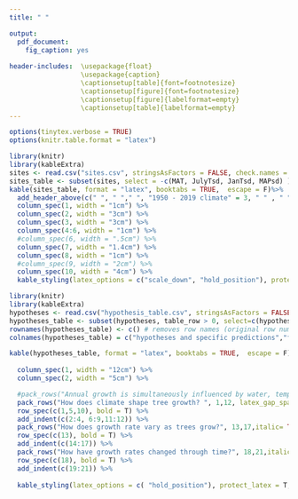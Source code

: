 ```yaml
---
title: " "

output: 
  pdf_document:
    fig_caption: yes
    
header-includes:  \usepackage{float}
                  \usepackage{caption}
                  \captionsetup[table]{font=footnotesize}
                  \captionsetup[figure]{font=footnotesize}
                  \captionsetup[figure]{labelformat=empty}
                  \captionsetup[table]{labelformat=empty}
---
```


```r
options(tinytex.verbose = TRUE)
options(knitr.table.format = "latex")
```

\newpage

```r
library(knitr)
library(kableExtra)
sites <- read.csv("sites.csv", stringsAsFactors = FALSE, check.names = FALSE)
sites_table <- subset(sites, select = -c(MAT, JulyTsd, JanTsd, MAPsd) ) #drop MAT column, plus columns with sd
kable(sites_table, format = "latex", booktabs = TRUE,  escape = F)%>%
  add_header_above(c(" ", " "," ", "1950 - 2019 climate" = 3, " " , " "," "," ")) %>%
  column_spec(1, width = "1cm") %>%
  column_spec(2, width = "3cm") %>%
  column_spec(3, width = "3cm") %>%
  column_spec(4:6, width = "1cm") %>%
  #column_spec(6, width = ".5cm") %>%
  column_spec(7, width = "1.4cm") %>%
  column_spec(8, width = "1cm") %>%
  #column_spec(9, width = "2cm") %>%
  column_spec(10, width = "4cm") %>%
  kable_styling(latex_options = c("scale_down", "hold_position"), protect_latex = T) 
```

\newpage


```r
library(knitr)
library(kableExtra)
hypotheses <- read.csv("hypothesis_table.csv", stringsAsFactors = FALSE, check.names = FALSE)
hypotheses_table <- subset(hypotheses, table_row > 0, select=c(hypothesis, supported)) # subset to include only records flagged with include ==1, keeping columns to plot
rownames(hypotheses_table) <- c() # removes row names (original row numbers) on hypothesis table
colnames(hypotheses_table) = c("hypotheses and specific predictions","frequency observed")

kable(hypotheses_table, format = "latex", booktabs = TRUE,  escape = F)%>%
  
  column_spec(1, width = "12cm") %>%
  column_spec(2, width = "5cm") %>%

  #pack_rows("Annual growth is simultaneously influenced by water, temperature, DBH, and time. ", 1, 5, latex_gap_space = "1em", colnum = 1, hline_before = FALSE) %>%
  pack_rows("How does climate shape tree growth? ", 1,12, latex_gap_space = "1em", italic= TRUE)%>%
  row_spec(c(1,5,10), bold = T) %>%
  add_indent(c(2:4, 6:9,11:12)) %>%
  pack_rows("How does growth rate vary as trees grow?", 13,17,italic= TRUE, latex_gap_space = "1em", hline_before = FALSE)%>%
  row_spec(c(13), bold = T) %>%
  add_indent(c(14:17)) %>%
  pack_rows("How have growth rates changed through time?", 18,21,italic= TRUE, latex_gap_space = "1em", hline_before = FALSE)%>%
  row_spec(c(18), bold = T) %>%
  add_indent(c(19:21)) %>%
  
  kable_styling(latex_options = c( "hold_position"), protect_latex = T, font_size = 7) 

```
